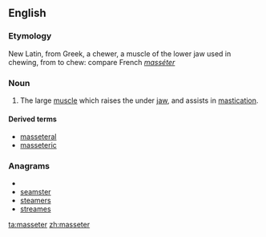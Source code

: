 ==English==

===Etymology===
New Latin, from Greek, a chewer, a muscle of the lower jaw used in chewing, from to chew: compare French ''[[masséter]]'' 

===Noun===
{{en-noun}}

# {{anatomy}} The large [[muscle]] which raises the under [[jaw]], and assists in [[mastication]].

====Derived terms====
*[[masseteral]]
*[[masseteric]]

===Anagrams===
* {{alphagram|aeemrsst}}
* [[seamster#English|seamster]]
* [[steamers#English|steamers]]
* [[streames#English|streames]]

[[ta:masseter]]
[[zh:masseter]]